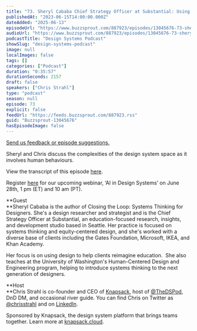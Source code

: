 ```yaml
---
title: "73. Sheryl Cababa Chief Strategy Officer at Substantial: Using system thinking to make informed decisions"
publishedAt: "2023-06-15T14:00:00.000Z"
dateAdded: "2025-06-13"
episodeUrl: "https://www.buzzsprout.com/887923/episodes/13045676-73-sheryl-cababa-chief-strategy-officer-at-substantial-using-system-thinking-to-make-informed-decisions.mp3"
audioUrl: "https://www.buzzsprout.com/887923/episodes/13045676-73-sheryl-cababa-chief-strategy-officer-at-substantial-using-system-thinking-to-make-informed-decisions.mp3"
podcastTitle: "Design Systems Podcast"
showSlug: "design-systems-podcast"
image: null
localImages: false
tags: []
categories: ["Podcast"]
duration: "0:35:57"
durationSeconds: 2157
draft: false
speakers: ["Chris Strahl"]
type: "podcast"
season: null
episode: 73
explicit: false
feedUrl: "https://feeds.buzzsprout.com/887923.rss"
guid: "Buzzsprout-13045676"
hasEpisodeImage: false
---
```

[Send us feedback or episode suggestions.](https://www.buzzsprout.com/twilio/text_messages/887923/open_sms)

Sheryl and Chris discuss the complexities of the design system space as it involves human behaviours.  
  
View the transcript of this episode [here](https://docs.google.com/document/d/1gytjPJSpc-AnPycInncBddxl79bON_D9/edit).  
  
Register [here](https://knapsack-cloud.zoom.us/webinar/register/WN_kNYeU6p1TWmlMbdA8sVexA) for our upcoming webinar, ‘AI in Design Systems’ on June 28th, 1 pm (ET) and 10 am (PT).

**Guest  
**Sheryl Cababa is the author of Closing the Loop: Systems Thinking for Designers. She's a design researcher and strategist and is the Chief Strategy Officer at Substantial, an education-focused research, insights, and development studio based in Seattle. Her practice is focused on systems thinking and equity-centered design, and she's worked with a diverse base of clients including the Gates Foundation, Microsoft, IKEA, and Khan Academy. 

Her focus is on using design to help clients reimagine education.  She also teaches at the University of Washington's Human-Centered Design and Engineering program, helping to introduce systems thinking to the next generation of designers.  
  
**Host  
**Chris Strahl is co-founder and CEO of [Knapsack](https://www.knapsack.cloud/), host of [@TheDSPod](https://twitter.com/thedspod), DnD DM, and occasional river guide. You can find Chris on Twitter as [@chrisstrahl](https://twitter.com/chrisstrahl) and on [LinkedIn](https://www.linkedin.com/in/chrisstrahl/).

Sponsored by Knapsack, the design system platform that brings teams together. Learn more at [knapsack.cloud](https://www.knapsack.cloud/?utm_source=podcast).
